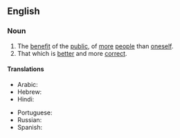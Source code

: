 ==English==

===Noun===
{{en-noun|?}}

# The [[benefit]] of the [[public]], of [[more]] [[people]] than [[oneself]].
# That which is [[better]] and more [[correct]].

====Translations====
{{trans-top|benefit of the public}}
* Arabic: {{t|ar|الصَّالِح}}
* Hebrew: {{t|he|טובת הכלל}}
* Hindi: {{t|hi|अधिक से अधिक अच्छे}}
{{trans-mid}}
* Portuguese: {{t|pt|bem maior|m}}
* Russian: {{t|ru|высшее благо|n}}
* Spanish: {{t|es|bien común|m}}
{{trans-bottom}}